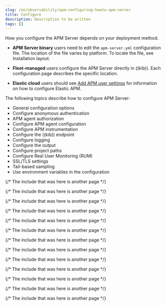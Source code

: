 ```yaml
---
slug: /en/observability/apm-configuring-howto-apm-server
title: Configure
description: Description to be written
tags: []
---
```


<div id="apm-configuring-howto-apm-server"></div>

How you configure the APM Server depends on your deployment method.

* **APM Server binary** users need to edit the `apm-server.yml` configuration file.
    The location of the file varies by platform. To locate the file, see <DocLink slug="/en/observability/apm-directory-layout">Installation layout</DocLink>.

* **Fleet-managed** users configure the APM Server directly in ((kib)).
    Each configuration page describes the specific location.

* **Elastic cloud** users should see [Add APM user settings](((cloud))/ec-manage-apm-settings.html) for information on how to configure Elastic APM.

The following topics describe how to configure APM Server:

* <DocLink slug="/en/observability/apm-configuration-process">General configuration options</DocLink>
* <DocLink slug="/en/observability/apm-configuration-anonymous">Configure anonymous authentication</DocLink>
* <DocLink slug="/en/observability/apm-agent-auth">APM agent authorization</DocLink>
* <DocLink slug="/en/observability/apm-configure-agent-config">Configure APM agent configuration</DocLink>
* <DocLink slug="/en/observability/apm-configuration-instrumentation">Configure APM instrumentation</DocLink>
* <DocLink slug="/en/observability/apm-setup-kibana-endpoint">Configure the ((kib)) endpoint</DocLink>
* <DocLink slug="/en/observability/apm-configuration-logging">Configure logging</DocLink>
* <DocLink slug="/en/observability/apm-configuring-output">Configure the output</DocLink>
* <DocLink slug="/en/observability/apm-configuration-path">Configure project paths</DocLink>
* <DocLink slug="/en/observability/apm-configuration-rum">Configure Real User Monitoring (RUM)</DocLink>
* <DocLink slug="/en/observability/apm-configuration-ssl-landing">SSL/TLS settings</DocLink>
* <DocLink slug="/en/observability/apm-tail-based-samling-config">Tail-based sampling</DocLink>
* <DocLink slug="/en/observability/apm-config-env">Use environment variables in the configuration</DocLink>

{/* The include that was here is another page */}

{/* The include that was here is another page */}

{/* The include that was here is another page */}

{/* The include that was here is another page */}

{/* The include that was here is another page */}

{/* The include that was here is another page */}

{/* The include that was here is another page */}

{/* The include that was here is another page */}

{/* The include that was here is another page */}

{/* The include that was here is another page */}

{/* The include that was here is another page */}

{/* The include that was here is another page */}

{/* The include that was here is another page */}